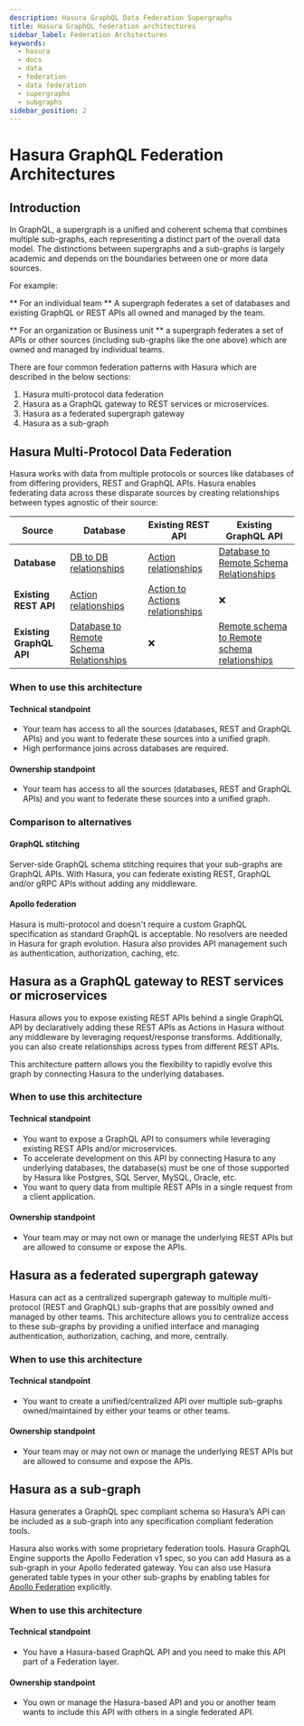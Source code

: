 ```yaml
---
description: Hasura GraphQL Data Federation Supergraphs
title: Hasura GraphQL federation architectures
sidebar_label: Federation Architectures
keywords:
  - hasura
  - docs
  - data
  - federation
  - data federation
  - supergraphs
  - subgraphs
sidebar_position: 2
---
```



# Hasura GraphQL Federation Architectures

## Introduction

In GraphQL, a supergraph is a unified and coherent schema that combines multiple sub-graphs, each representing a
distinct part of the overall data model. The distinctions between supergraphs and a sub-graphs is largely academic and
depends on the boundaries between one or more data sources.

<Thumbnail src="/img/data-federation/data-federation_federation-layer.png" alt="Data Federation Layer" className="no-shadow" />

For example:

** For an individual team ** A supergraph federates a set of databases and existing GraphQL or REST APIs all owned and
managed by the team.

** For an organization or Business unit ** a supergraph federates a set of APIs or other sources (including sub-graphs
like the one above) which are owned and managed by individual teams.

There are four common federation patterns with Hasura which are described in the below sections:

1. Hasura multi-protocol data federation
2. Hasura as a GraphQL gateway to REST services or microservices.
3. Hasura as a federated supergraph gateway
4. Hasura as a sub-graph

## Hasura Multi-Protocol Data Federation

Hasura works with data from multiple protocols or sources like databases of from differing providers, REST and GraphQL
APIs. Hasura enables federating data across these disparate sources by creating relationships between types agnostic of
their source:

| Source                   | Database                                                                                                         | Existing REST API                                                                                   | Existing GraphQL API                                                                                                 |
| ------------------------ | ---------------------------------------------------------------------------------------------------------------- | --------------------------------------------------------------------------------------------------- | -------------------------------------------------------------------------------------------------------------------- |
| **Database**             | [DB to DB relationships](/schema/postgres/remote-relationships/remote-source-relationships.mdx)                  | [Action relationships](/actions/action-relationships.mdx)                                           | [Database to Remote Schema Relationships](schema/postgres/remote-relationships/remote-schema-relationships.mdx)      |
| **Existing REST API**    | [Action relationships](actions/action-relationships.mdx)                                                         | [Action to Actions relationships](/actions/action-relationships.mdx#action-to-action-relationships) | ❌                                                                                                                   |
| **Existing GraphQL API** | [Database to Remote Schema Relationships](/schema/postgres/remote-relationships/remote-schema-relationships.mdx) | ❌                                                                                                  | [Remote schema to Remote schema relationships](/remote-schemas/remote-relationships/remote-schema-relationships.mdx) |

<Thumbnail
  src="/img/data-federation/data-federation_multi-protocol-federation.png"
  alt="Multi-protocol federation with Hasura"
  className="no-shadow"
/>

### When to use this architecture

#### Technical standpoint

- Your team has access to all the sources (databases, REST and GraphQL APIs) and you want to federate these sources into
  a unified graph.
- High performance joins across databases are required.

#### Ownership standpoint

- Your team has access to all the sources (databases, REST and GraphQL APIs) and you want to federate these sources into
  a unified graph.

### Comparison to alternatives

#### GraphQL stitching

Server-side GraphQL schema stitching requires that your sub-graphs are GraphQL APIs. With Hasura, you can federate
existing REST, GraphQL and/or gRPC APIs without adding any middleware.

#### Apollo federation

Hasura is multi-protocol and doesn't require a custom GraphQL specification as standard GraphQL is acceptable. No
resolvers are needed in Hasura for graph evolution. Hasura also provides API management such as authentication,
authorization, caching, etc.

## Hasura as a GraphQL gateway to REST services or microservices

Hasura allows you to expose existing REST APIs behind a single GraphQL API by declaratively adding these REST APIs as
Actions in Hasura without any middleware by leveraging request/response transforms. Additionally, you can also create
relationships across types from different REST APIs.

This architecture pattern allows you the flexibility to rapidly evolve this graph by connecting Hasura to the underlying
databases.

<Thumbnail
  src="/img/data-federation/data-federation_rest-api-federation.png"
  alt="REST API federation with Hasura"
  className="no-shadow"
/>

### When to use this architecture

#### Technical standpoint

- You want to expose a GraphQL API to consumers while leveraging existing REST APIs and/or microservices.
- To accelerate development on this API by connecting Hasura to any underlying databases, the database(s) must be one of
  those supported by Hasura like Postgres, SQL Server, MySQL, Oracle, etc.
- You want to query data from multiple REST APIs in a single request from a client application.

#### Ownership standpoint

- Your team may or may not own or manage the underlying REST APIs but are allowed to consume or expose the APIs.

## Hasura as a federated supergraph gateway

Hasura can act as a centralized supergraph gateway to multiple multi-protocol (REST and GraphQL) sub-graphs that are
possibly owned and managed by other teams. This architecture allows you to centralize access to these sub-graphs by
providing a unified interface and managing authentication, authorization, caching, and more, centrally.

<Thumbnail
  src="/img/data-federation/data-federation_multi-protocol-federation-capabilities.png"
  alt="Multi-protocol federation capabilities"
  className="no-shadow"
/>

### When to use this architecture

#### Technical standpoint

- You want to create a unified/centralized API over multiple sub-graphs owned/maintained by either your teams or other
  teams.

#### Ownership standpoint

- Your team may or may not own or manage the underlying REST APIs but are allowed to consume and expose the APIs.

## Hasura as a sub-graph

Hasura generates a GraphQL spec compliant schema so Hasura’s API can be included as a sub-graph into any specification
compliant federation tools.

Hasura also works with some proprietary federation tools. Hasura GraphQL Engine supports the Apollo Federation v1 spec,
so you can add Hasura as a sub-graph in your Apollo federated gateway. You can also use Hasura generated table types in
your other sub-graphs by enabling tables for [Apollo Federation](/data-federation/apollo-federation.mdx) explicitly.

<Thumbnail
  src="/img/data-federation/data-federation_third-party-federation-layer.png"
  alt="Third-party federation with Hasura"
  className="no-shadow"
/>

### When to use this architecture

#### Technical standpoint

- You have a Hasura-based GraphQL API and you need to make this API part of a Federation layer.

#### Ownership standpoint

- You own or manage the Hasura-based API and you or another team wants to include this API with others in a single
  federated API.
